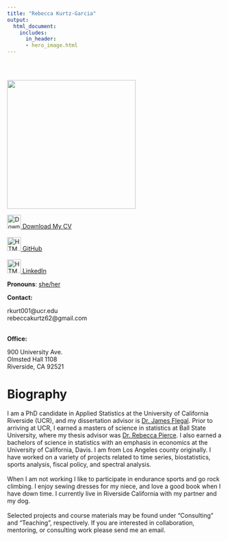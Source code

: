 ```yaml
---
title: "Rebecca Kurtz-Garcia"
output:
  html_document:
    includes:
      in_header:
      - hero_image.html
---
```


<style type="text/css">
.title {
  display: none;
}

#getting-started img {
  margin-right: 10px;
}
</style>





<div class="row" style="padding-top: 30px;">

</div>
<div class="col-sm-6">

<img src="images/selfie_circle.jpg" width="300"/>


<a href="CVKurtzGarcia.pdf"><img src="images/logo/download.png" alt="Download My CV" style="width:32px;height:32px;"> Download My CV</a>
<br>
<br>
<a href="https://github.com/rpkgarcia"><img src="images/logo/github.png" alt="HTML tutorial" style="width:32px;height:32px;">  GitHub</a>
<br>
<br>
<a href="https://www.linkedin.com/in/rebecca-kurtz-garcia-ab5bb3ab"><img src="images/logo/linkedin.png" alt="HTML tutorial" style="width:32px;height:32px;">  LinkedIn</a>

**Pronouns**: <a href="https://out.ucr.edu/pronouns-matter">she/her</a> 


**Contact:** 

rkurt001\@ucr.edu<br> 
rebeccakurtz62\@gmail.com
<br> 
<br> 

**Office:** 

900 University Ave. <br> 
Olmsted Hall 1108  <br> 
Riverside, CA 92521


</a>
</div>



<div class="col-sm-6">


# **Biography**

I am a PhD candidate in Applied Statistics at the University of California Riverside (UCR), and my dissertation advisor is [Dr. James Flegal](https://james-flegal.github.io/). Prior to arriving at UCR, I earned a masters of science in statistics at Ball State University, where my thesis advisor was [Dr. Rebecca Pierce](https://www.bsu.edu/academics/collegesanddepartments/math/about/facultyandstaff/faculty/piercerebecca). I also earned a bachelors of science in statistics with an emphasis in economics at the University of California, Davis. I am from Los Angeles county originally. I have worked on a variety of projects related to time series, biostatistics, sports analysis, fiscal policy, and spectral analysis. 
<br>
<br>
When I am not working I like to participate in endurance sports and go rock climbing.  I enjoy sewing dresses for my niece, and love a good book when I have down time.  I currently live in Riverside California with my partner and my dog. 
<br>
<br>
Selected projects and course materials may be found under "Consulting" and "Teaching", respectively.  If you are interested in collaboration, mentoring, or consulting work please send me an email.   

